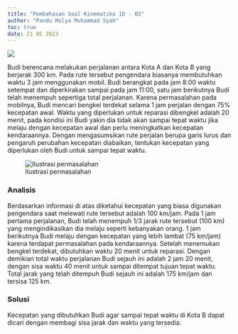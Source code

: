 ```yaml
---
title: "Pembahasan Soal Kinematika 1D - 03"
author: "Pandu Mulya Muhammad Syah"
toc: true
date: 21 05 2023
---
```


![](img/tb-kinematik-1d-03.png)

Budi berencana melakukan perjalanan antara Kota A dan Kota B yang berjarak 300 km. Pada rute tersebut pengendara biasanya membutuhkan waktu 3 jam menggunakan mobil. Budi berangkat pada jam 8:00 waktu setempat dan diperkirakan sampai pada jam 11:00, satu jam berikutnya Budi telah menempuh sepertiga total perjalanan. Karena permasalahan pada mobilnya, Budi mencari bengkel terdekat selama 1 jam perjalan dengan 75% kecepatan awal. Waktu yang diperlukan untuk reparasi dibengkel adalah 20 menit, pada kondisi ini Budi yakin dia tidak akan sampai tepat waktu jika melaju dengan kecepatan awal dan perlu meningkatkan kecepatan kendaraannya. Dengan mengasumsikan rute perjalan berupa garis lurus dan pengaruh perubahan kecepatan diabaikan, tentukan kecepatan yang diperlukan oleh Budi untuk sampai tepat waktu. 

![Ilustrasi permasalahan](img/soal-03-01.png)

### Analisis

Berdasarkan informasi di atas diketahui kecepatan yang biasa digunakan pengendara saat melewati rute tersebut adalah 100 km/jam. Pada 1 jam pertama perjalanan, Budi telah menempuh 1/3 jarak rute tersebut (100 km) yang mengindikasikan dia melaju seperti kebanyakan orang. 1 jam berikutnya Budi melaju dengan kecepatan yang lebih lambat (75 km/jam) karena terdapat permasalahan pada kendaraannya. Setelah menemukan bengkel terdekat, dibutuhkan waktu 20 menit untuk reparasi. Dengan demikian total waktu perjalanan Budi sejauh ini adalah 2 jam 20 menit, dengan sisa waktu 40 menit untuk sampai ditempat tujuan tepat waktu. Total jarak yang telah ditempuh Budi sejauh ini adalah 175 km/jam dan tersisa 125 km.

### Solusi

Kecepatan yang dibutuhkan Budi agar sampai tepat waktu di Kota B dapat dicari dengan membagi sisa jarak dan waktu yang tersedia.

```{=tex}
\begin{align*}
v_2 &= \frac{125 \text{ km}}{ (2/3) \text{ jam}}\\
v_2 &= 187.5 \text{ km/jam}
\end{align*}
```